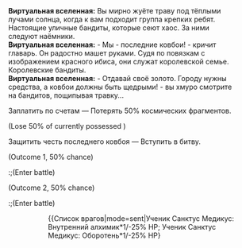 {{Диалог Начало}}
:'''Виртуальная вселенная:''' Вы мирно жуёте траву под тёплыми лучами солнца, когда к вам подходит группа крепких ребят. Настоящие уличные бандиты, которые сеют хаос. За ними следуют наёмники.
:'''Виртуальная вселенная:''' - Мы - последние ковбои! - кричит главарь. Он радостно машет руками. Судя по повязкам с изображением красного ибиса, они служат королевской семье. Королевские бандиты.
:'''Виртуальная вселенная:''' - Отдавай своё золото. Городу нужны средства, а ковбои должны быть щедрыми! - вы хмуро смотрите на бандитов, пощипывая травку...
:{{Диалог|Звезда}} Заплатить по счетам &mdash; Потерять 50% космических фрагментов.
:;(Lose 50% of currently possessed {{Предмет|Космические фрагменты|20}})
:{{Диалог|Звезда}} Защитить честь последнего ковбоя &mdash; Вступить в битву.
:;(Outcome 1, 50% chance)
::;(Enter battle)
:::{{Список врагов|mode=sent|Тень испепеления*2/-25% НР; Пылающий странник*1/-25% НР}}
:;(Outcome 2, 50% chance)
::;(Enter battle)
:::{{Список врагов|mode=sent|Ученик Санктус Медикус: Внутренний алхимик*1/-25% НР; Ученик Санктус Медикус: Оборотень*1/-25% НР}
{{Диалог Конец}}